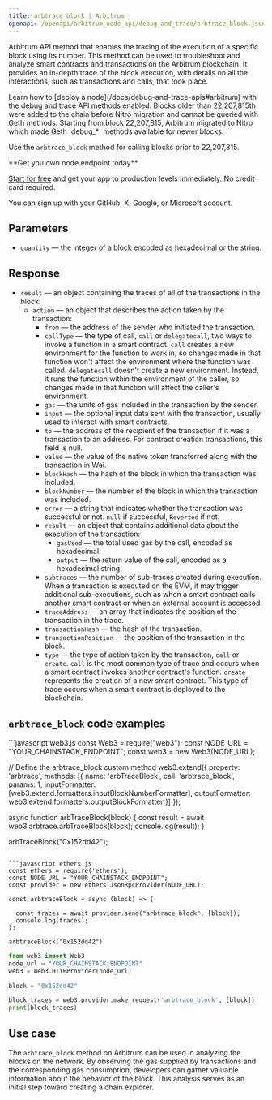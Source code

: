 ---
title: arbtrace_block | Arbitrum
openapi: /openapi/arbitrum_node_api/debug_and_trace/arbtrace_block.json POST /66f812de2a6724a75a51f60dd6f2a154
---

Arbitrum API method that enables the tracing of the execution of a specific block using its number. This method can be used to troubleshoot and analyze smart contracts and transactions on the Arbitrum blockchain. It provides an in-depth trace of the block execution, with details on all the interactions, such as transactions and calls, that took place.

<Note>
Learn how to [deploy a node](/docs/debug-and-trace-apis#arbitrum) with the debug and trace API methods enabled.
</Note>

<Warning>
Blocks older than 22,207,815th were added to the chain before Nitro migration and cannot be queried with Geth methods. Starting from block 22,207,815, Arbitrum migrated to Nitro which made Geth `debug_*` methods available for newer blocks.

Use the `arbtrace_block` method for calling blocks prior to 22,207,815.
</Warning>

<Check>
**Get you own node endpoint today**

[Start for free](https://console.chainstack.com/) and get your app to production levels immediately. No credit card required.

You can sign up with your GitHub, X, Google, or Microsoft account.
</Check>


## Parameters

* `quantity` — the integer of a block encoded as hexadecimal or the string.

## Response

* `result` — an object containing the traces of all of the transactions in the block:
  + `action` — an object that describes the action taken by the transaction:
    - `from` — the address of the sender who initiated the transaction.
    - `callType` — the type of call, `call` or `delegatecall`, two ways to invoke a function in a smart contract. `call` creates a new environment for the function to work in, so changes made in that function won't affect the environment where the function was called. `delegatecall` doesn't create a new environment. Instead, it runs the function within the environment of the caller, so changes made in that function will affect the caller's environment.
    - `gas` — the units of gas included in the transaction by the sender.
    - `input` — the optional input data sent with the transaction, usually used to interact with smart contracts.
    - `to` — the address of the recipient of the transaction if it was a transaction to an address. For contract creation transactions, this field is null.
    - `value` — the value of the native token transferred along with the transaction in Wei.
    - `blockHash` — the hash of the block in which the transaction was included.
    - `blockNumber` — the number of the block in which the transaction was included.
    - `error` — a string that indicates whether the transaction was successful or not. `null` if successful, `Reverted` if not.
    - `result` — an object that contains additional data about the execution of the transaction:
      * `gasUsed` — the total used gas by the call, encoded as hexadecimal.
      * `output` — the return value of the call, encoded as a hexadecimal string.
    - `subtraces` — the number of sub-traces created during execution. When a transaction is executed on the EVM, it may trigger additional sub-executions, such as when a smart contract calls another smart contract or when an external account is accessed.
    - `traceAddress` — an array that indicates the position of the transaction in the trace.
    - `transactionHash` — the hash of the transaction.
    - `transactionPosition` — the position of the transaction in the block.
    - `type` — the type of action taken by the transaction, `call` or `create`. `call`  is the most common type of trace and occurs when a smart contract invokes another contract's function. `create` represents the creation of a new smart contract. This type of trace occurs when a smart contract is deployed to the blockchain.

## `arbtrace_block` code examples

<CodeGroup>
```javascript web3.js
const Web3 = require("web3");
const NODE_URL = "YOUR_CHAINSTACK_ENDPOINT";
const web3 = new Web3(NODE_URL);

// Define the arbtrace_block custom method
web3.extend({
    property: 'arbtrace',
    methods: [{
      name: 'arbTraceBlock',
      call: 'arbtrace_block',
      params: 1,
      inputFormatter: [web3.extend.formatters.inputBlockNumberFormatter],
      outputFormatter: web3.extend.formatters.outputBlockFormatter
    }]
  });
  
  async function arbTraceBlock(block) {
      const result = await web3.arbtrace.arbTraceBlock(block);
      console.log(result);
  }
  
  arbTraceBlock("0x152dd42");
```

```javascript ethers.js
const ethers = require('ethers');
const NODE_URL = "YOUR_CHAINSTACK_ENDPOINT";
const provider = new ethers.JsonRpcProvider(NODE_URL);

const arbtraceBlock = async (block) => {

  const traces = await provider.send("arbtrace_block", [block]);
  console.log(traces);
};

arbtraceBlock("0x152dd42")
```

```python web3.py
from web3 import Web3  
node_url = "YOUR_CHAINSTACK_ENDPOINT" 
web3 = Web3.HTTPProvider(node_url)

block = "0x152dd42"

block_traces = web3.provider.make_request('arbtrace_block', [block])
print(block_traces)
```
</CodeGroup>


## Use case

The `arbtrace_block` method on Arbitrum can be used in analyzing the blocks on the network. By observing the gas supplied by transactions and the corresponding gas consumption, developers can gather valuable information about the behavior of the block. This analysis serves as an initial step toward creating a chain explorer.
